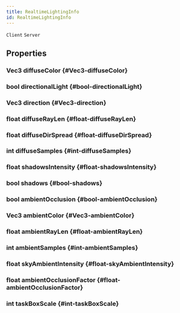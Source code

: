 ```yaml
---
title: RealtimeLightingInfo
id: RealtimeLightingInfo
---
```

`Client`
`Server`

## Properties

### Vec3 diffuseColor {#Vec3-diffuseColor}

### bool directionalLight {#bool-directionalLight}

### Vec3 direction {#Vec3-direction}

### float diffuseRayLen {#float-diffuseRayLen}

### float diffuseDirSpread {#float-diffuseDirSpread}

### int diffuseSamples {#int-diffuseSamples}

### float shadowsIntensity {#float-shadowsIntensity}

### bool shadows {#bool-shadows}

### bool ambientOcclusion {#bool-ambientOcclusion}

### Vec3 ambientColor {#Vec3-ambientColor}

### float ambientRayLen {#float-ambientRayLen}

### int ambientSamples {#int-ambientSamples}

### float skyAmbientIntensity {#float-skyAmbientIntensity}

### float ambientOcclusionFactor {#float-ambientOcclusionFactor}

### int taskBoxScale {#int-taskBoxScale}

